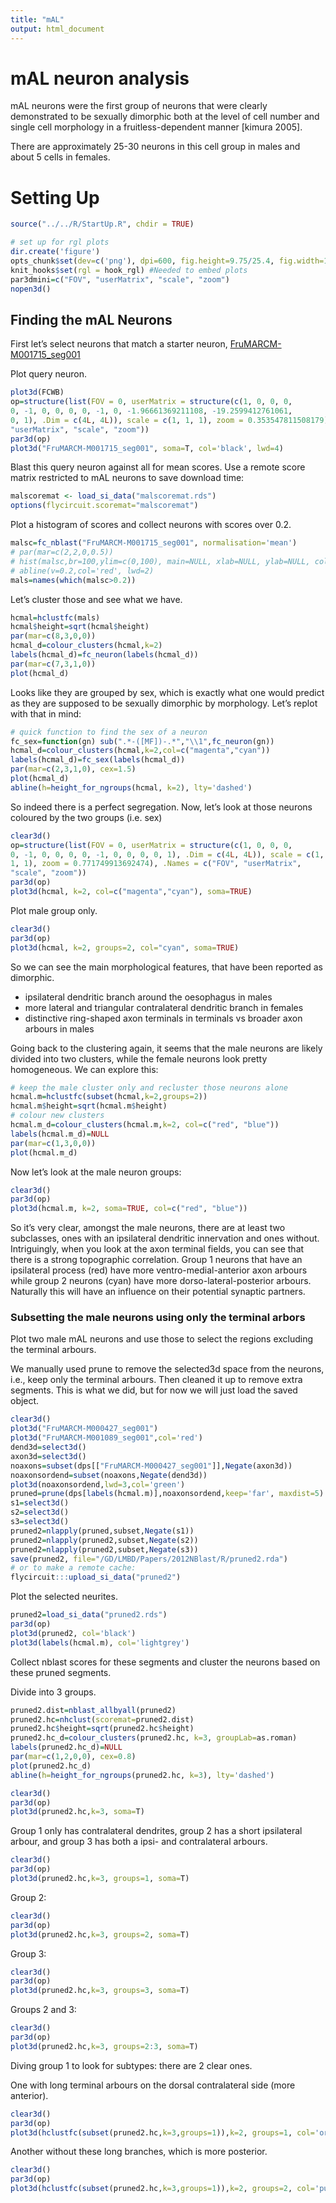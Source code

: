 ```yaml
---
title: "mAL"
output: html_document
---
```


mAL neuron analysis
================================
mAL neurons were the first group of neurons that were clearly demonstrated to be sexually dimorphic both at the level of cell number and single cell morphology in a fruitless-dependent manner [kimura 2005].

There are approximately 25-30 neurons in this cell group in males and about 5 cells in females.

# Setting Up
```r
source("../../R/StartUp.R", chdir = TRUE)

# set up for rgl plots
dir.create('figure')
opts_chunk$set(dev=c('png'), dpi=600, fig.height=9.75/25.4, fig.width=15.15/25.4, fig.path="figure/")
knit_hooks$set(rgl = hook_rgl) #Needed to embed plots
par3dmini=c("FOV", "userMatrix", "scale", "zoom")
nopen3d()
```

Finding the mAL Neurons
-----------------------------

First let's select neurons that match a starter neuron, 
[FruMARCM-M001715_seg001](http://flycircuit.tw/modules.php?name=clearpage&op=detail_table&idid=553)

Plot query neuron.
```r
plot3d(FCWB)
op=structure(list(FOV = 0, userMatrix = structure(c(1, 0, 0, 0, 
0, -1, 0, 0, 0, 0, -1, 0, -1.96661369211108, -19.2599412761061, 
0, 1), .Dim = c(4L, 4L)), scale = c(1, 1, 1), zoom = 0.353547811508179), .Names = c("FOV", 
"userMatrix", "scale", "zoom"))
par3d(op)
plot3d("FruMARCM-M001715_seg001", soma=T, col='black', lwd=4)
```

Blast this query neuron against all for mean scores.
Use a remote score matrix restricted to mAL neurons to save download time:
```r
malscoremat <- load_si_data("malscoremat.rds")
options(flycircuit.scoremat="malscoremat")
```

Plot a histogram of scores and collect neurons with scores over 0.2.
```r
malsc=fc_nblast("FruMARCM-M001715_seg001", normalisation='mean')
# par(mar=c(2,2,0,0.5))
# hist(malsc,br=100,ylim=c(0,100), main=NULL, xlab=NULL, ylab=NULL, col='black')
# abline(v=0.2,col='red', lwd=2)
mals=names(which(malsc>0.2))
```

Let's cluster those and see what we have.
```r
hcmal=hclustfc(mals)
hcmal$height=sqrt(hcmal$height)
par(mar=c(8,3,0,0))
hcmal_d=colour_clusters(hcmal,k=2)
labels(hcmal_d)=fc_neuron(labels(hcmal_d))
par(mar=c(7,3,1,0))
plot(hcmal_d)
```

Looks like they are grouped by sex, which is exactly what one would predict as they are supposed to be sexually dimorphic by morphology. Let's replot with that in mind:

```r
# quick function to find the sex of a neuron
fc_sex=function(gn) sub(".*-([MF])-.*","\\1",fc_neuron(gn))
hcmal_d=colour_clusters(hcmal,k=2,col=c("magenta","cyan"))
labels(hcmal_d)=fc_sex(labels(hcmal_d))
par(mar=c(2,3,1,0), cex=1.5)
plot(hcmal_d)
abline(h=height_for_ngroups(hcmal, k=2), lty='dashed')
```

So indeed there is a perfect segregation. Now, let's look at those neurons coloured by the two groups (i.e. sex)

```r
clear3d()
op=structure(list(FOV = 0, userMatrix = structure(c(1, 0, 0, 0, 
0, -1, 0, 0, 0, 0, -1, 0, 0, 0, 0, 1), .Dim = c(4L, 4L)), scale = c(1, 
1, 1), zoom = 0.771749913692474), .Names = c("FOV", "userMatrix", 
"scale", "zoom"))
par3d(op)
plot3d(hcmal, k=2, col=c("magenta","cyan"), soma=TRUE)
```

Plot male group only.
```r
clear3d()
par3d(op)
plot3d(hcmal, k=2, groups=2, col="cyan", soma=TRUE)
```

So we can see the main morphological features, that have been reported as dimorphic.

* ipsilateral dendritic branch around the oesophagus in males
* more lateral and triangular contralateral dendritic branch in females
* distinctive ring-shaped axon terminals in terminals vs broader axon arbours in males

Going back to the clustering again, it seems that the male neurons are likely divided into two clusters,
while the female neurons look pretty homogeneous.  We can explore this:
```r
# keep the male cluster only and recluster those neurons alone
hcmal.m=hclustfc(subset(hcmal,k=2,groups=2))
hcmal.m$height=sqrt(hcmal.m$height)
# colour new clusters
hcmal.m_d=colour_clusters(hcmal.m,k=2, col=c("red", "blue"))
labels(hcmal.m_d)=NULL
par(mar=c(1,3,0,0))
plot(hcmal.m_d)
```

Now let's look at the male neuron groups:
```r
clear3d()
par3d(op)
plot3d(hcmal.m, k=2, soma=TRUE, col=c("red", "blue"))
```

So it's very clear, amongst the male neurons, there are at least two subclasses, ones with an ipsilateral dendritic innervation and ones without. Intriguingly, when you look at the axon terminal fields, you can see that there is a 
strong topographic correlation. Group 1 neurons that have an ipsilateral process (red) have more ventro-medial-anterior axon arbours while group 2 neurons (cyan) have more dorso-lateral-posterior arbours. Naturally this will have an influence on their potential synaptic partners.

### Subsetting the male neurons using only the terminal arbors

Plot two male mAL neurons and use those to select the regions excluding the terminal arbours.

We manually used prune to remove the selected3d space from the neurons, i.e., keep only the terminal arbours. 
Then cleaned it up to remove extra segments. This is what we did, but for now we
will just load the saved object.

```r
clear3d()
plot3d("FruMARCM-M000427_seg001")
plot3d("FruMARCM-M001089_seg001",col='red')
dend3d=select3d() 
axon3d=select3d()
noaxons=subset(dps[["FruMARCM-M000427_seg001"]],Negate(axon3d))
noaxonsordend=subset(noaxons,Negate(dend3d))
plot3d(noaxonsordend,lwd=3,col='green')
pruned=prune(dps[labels(hcmal.m)],noaxonsordend,keep='far', maxdist=5)
s1=select3d()
s2=select3d()
s3=select3d()
pruned2=nlapply(pruned,subset,Negate(s1))
pruned2=nlapply(pruned2,subset,Negate(s2))
pruned2=nlapply(pruned2,subset,Negate(s3))
save(pruned2, file="/GD/LMBD/Papers/2012NBlast/R/pruned2.rda")
# or to make a remote cache:
flycircuit:::upload_si_data("pruned2")
```

Plot the selected neurites.
```r
pruned2=load_si_data("pruned2.rds")
par3d(op)
plot3d(pruned2, col='black')
plot3d(labels(hcmal.m), col='lightgrey')
```

Collect nblast scores for these segments and cluster the neurons based on these pruned segments.

Divide into 3 groups.
```r
pruned2.dist=nblast_allbyall(pruned2)
pruned2.hc=nhclust(scoremat=pruned2.dist)
pruned2.hc$height=sqrt(pruned2.hc$height)
pruned2.hc_d=colour_clusters(pruned2.hc, k=3, groupLab=as.roman)
labels(pruned2.hc_d)=NULL
par(mar=c(1,2,0,0), cex=0.8)
plot(pruned2.hc_d)
abline(h=height_for_ngroups(pruned2.hc, k=3), lty='dashed')
```

```r
clear3d()
par3d(op)
plot3d(pruned2.hc,k=3, soma=T)
```

Group 1 only has contralateral dendrites, group 2 has a short ipsilateral arbour, and group 3 has both a ipsi- and contralateral arbours.
```r
clear3d()
par3d(op)
plot3d(pruned2.hc,k=3, groups=1, soma=T)
```

Group 2:
```r
clear3d()
par3d(op)
plot3d(pruned2.hc,k=3, groups=2, soma=T)
```

Group 3:
```r
clear3d()
par3d(op)
plot3d(pruned2.hc,k=3, groups=3, soma=T)
```

Groups 2 and 3:
```r
clear3d()
par3d(op)
plot3d(pruned2.hc,k=3, groups=2:3, soma=T)
```

Diving group 1 to look for subtypes: there are 2 clear ones. 

One with long terminal arbours on the dorsal contralateral side (more anterior).

```r
clear3d()
par3d(op)
plot3d(hclustfc(subset(pruned2.hc,k=3,groups=1)),k=2, groups=1, col='orange', soma=T)
```

Another without these long branches, which is more posterior.
```r
clear3d()
par3d(op)
plot3d(hclustfc(subset(pruned2.hc,k=3,groups=1)),k=2, groups=2, col='purple', soma=T)
```
